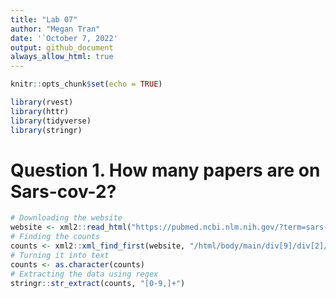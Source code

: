 ```yaml
---
title: "Lab 07"
author: "Megan Tran"
date: '`October 7, 2022'
output: github_document
always_allow_html: true
---
```


```r
knitr::opts_chunk$set(echo = TRUE)
```

```r
library(rvest)
library(httr)
library(tidyverse)
library(stringr)
```

# Question 1. How many papers are on Sars-cov-2?

```r
# Downloading the website
website <- xml2::read_html("https://pubmed.ncbi.nlm.nih.gov/?term=sars-cov-2")
# Finding the counts
counts <- xml2::xml_find_first(website, "/html/body/main/div[9]/div[2]/div[2]/div[1]/div[1]")
# Turning it into text
counts <- as.character(counts)
# Extracting the data using regex
stringr::str_extract(counts, "[0-9,]+")
```
